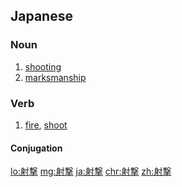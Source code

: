 {{also|射擊}}
==Japanese==
{{ja-kanjitab|しゃ|げき|yomi=o}}

===Noun===
{{ja-noun|しゃげき}}

# [[shooting]]
# [[marksmanship]]

===Verb===
{{ja-verb-suru|しゃげき}}

# [[fire]], [[shoot]]

====Conjugation====
{{ja-suru|しゃげき}}

[[lo:射撃]]
[[mg:射撃]]
[[ja:射撃]]
[[chr:射撃]]
[[zh:射撃]]